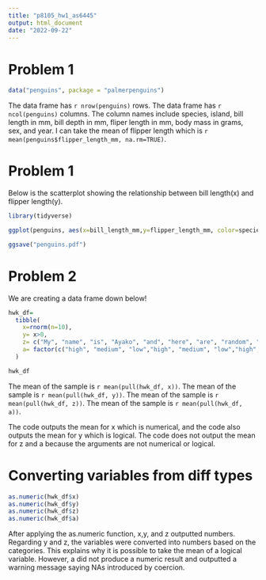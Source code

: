 ```yaml
---
title: "p8105_hw1_as6445"
output: html_document
date: "2022-09-22"
---
```

# Problem 1
```r
data("penguins", package = "palmerpenguins")
```

The data frame has `r nrow(penguins)` rows. The data frame has `r ncol(penguins)` columns. The column names include species, island, bill length in mm, bill depth in mm, fliper length in mm, body mass in grams, sex, and year. I can take the mean of flipper length which is `r mean(penguins$flipper_length_mm, na.rm=TRUE)`.

# Problem 1

Below is the scatterplot showing the relationship between bill length(x) and flipper length(y).

```r
library(tidyverse)

ggplot(penguins, aes(x=bill_length_mm,y=flipper_length_mm, color=species))+geom_point()

ggsave("penguins.pdf")
```

# Problem 2

We are creating a data frame down below!

```r
hwk_df=
  tibble(
    x=rnorm(n=10),
    y= x>0,
    z= c("My", "name", "is", "Ayako", "and", "here", "are", "random", "words", "listed"),
    a= factor(c("high", "medium", "low","high", "medium", "low","high", "medium", "low","high" ))
  )

hwk_df
```
The mean of the sample is `r mean(pull(hwk_df, x))`. The mean of the sample is `r mean(pull(hwk_df, y))`. The mean of the sample is `r mean(pull(hwk_df, z))`. The mean of the sample is `r mean(pull(hwk_df, a))`.

The code outputs the mean for x which is numerical, and the code also outputs the mean for y which is logical. The code does not output the mean for z and a because the arguments are not numerical or logical.

# Converting variables from diff types
```r

as.numeric(hwk_df$x)
as.numeric(hwk_df$y)
as.numeric(hwk_df$z)
as.numeric(hwk_df$a)
```
After applying the as.numeric function, x,y, and z outputted numbers. Regarding y and z, the variables were converted into numbers based on the categories. This explains why it is possible to take the mean of a logical variable. However, a did not produce a numeric result and outputted a warning message saying NAs introduced by coercion. 